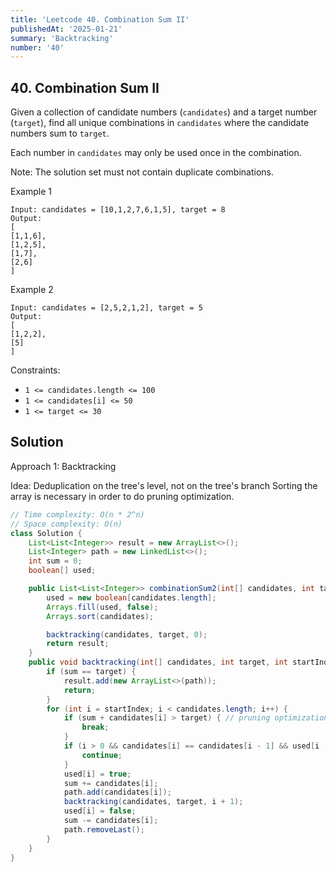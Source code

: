 ```yaml
---
title: 'Leetcode 40. Combination Sum II'
publishedAt: '2025-01-21'
summary: 'Backtracking'
number: '40'
---
```


## 40. Combination Sum II

Given a collection of candidate numbers (`candidates`) and a target number (`target`), find all unique combinations in `candidates` where the candidate numbers sum to `target`.

Each number in `candidates` may only be used once in the combination.

Note: The solution set must not contain duplicate combinations.


Example 1
`````
Input: candidates = [10,1,2,7,6,1,5], target = 8
Output: 
[
[1,1,6],
[1,2,5],
[1,7],
[2,6]
]
`````

Example 2
`````
Input: candidates = [2,5,2,1,2], target = 5
Output: 
[
[1,2,2],
[5]
]
`````


Constraints:

- `1 <= candidates.length <= 100`
- `1 <= candidates[i] <= 50`
- `1 <= target <= 30`


## Solution
Approach 1: Backtracking

Idea: Deduplication on the tree's level, not on the tree's branch
Sorting the array is necessary in order to do pruning optimization.

````JAVA
// Time complexity: O(n * 2^n)
// Space complexity: O(n)
class Solution {
    List<List<Integer>> result = new ArrayList<>();
    List<Integer> path = new LinkedList<>();
    int sum = 0;
    boolean[] used;

    public List<List<Integer>> combinationSum2(int[] candidates, int target) {
        used = new boolean[candidates.length];
        Arrays.fill(used, false);
        Arrays.sort(candidates);

        backtracking(candidates, target, 0);
        return result;
    }
    public void backtracking(int[] candidates, int target, int startIndex) {
        if (sum == target) {
            result.add(new ArrayList<>(path));
            return;
        }
        for (int i = startIndex; i < candidates.length; i++) {
            if (sum + candidates[i] > target) { // pruning optimization
                break;
            }
            if (i > 0 && candidates[i] == candidates[i - 1] && used[i - 1] == false) { // deduplication
                continue;
            }
            used[i] = true;
            sum += candidates[i];
            path.add(candidates[i]);
            backtracking(candidates, target, i + 1);
            used[i] = false;
            sum -= candidates[i];
            path.removeLast();
        }
    }
}
````